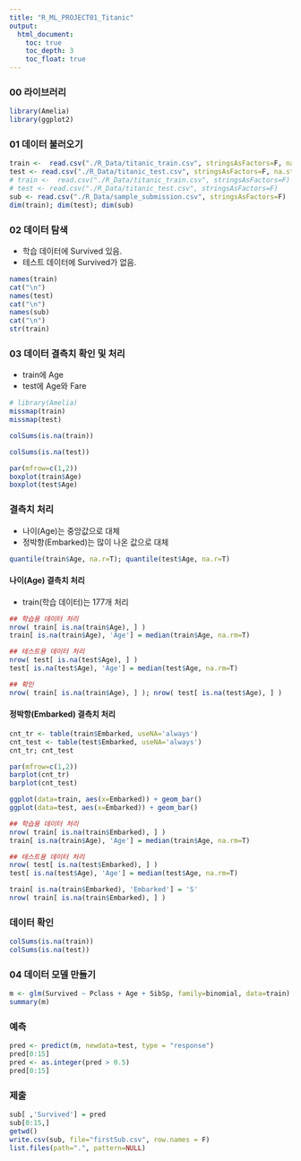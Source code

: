 ```yaml
---
title: "R_ML_PROJECT01_Titanic"
output: 
  html_document: 
    toc: true
    toc_depth: 3
    toc_float: true
---
```


### 00 라이브러리
```r
library(Amelia)
library(ggplot2)
```

### 01 데이터 불러오기
```r
train <-  read.csv("./R_Data/titanic_train.csv", stringsAsFactors=F, na.strings = c("", "NA"))
test <- read.csv("./R_Data/titanic_test.csv", stringsAsFactors=F, na.strings = c("", "NA"))
# train <-  read.csv("./R_Data/titanic_train.csv", stringsAsFactors=F)
# test <- read.csv("./R_Data/titanic_test.csv", stringsAsFactors=F)
sub <- read.csv("./R_Data/sample_submission.csv", stringsAsFactors=F)
dim(train); dim(test); dim(sub)
```

### 02 데이터 탐색
* 학습 데이터에 Survived 있음. 
* 테스트 데이터에 Survived가 없음.
```r
names(train)
cat("\n")
names(test)
cat("\n")
names(sub)
cat("\n")
str(train)
```

### 03 데이터 결측치 확인 및 처리
* train에 Age
* test에 Age와 Fare

```r
# library(Amelia)
missmap(train)
missmap(test)
```

```r
colSums(is.na(train))
```

```r
colSums(is.na(test))
```

```r
par(mfrow=c(1,2))
boxplot(train$Age)
boxplot(test$Age)
```

### 결측치 처리
* 나이(Age)는 중앙값으로 대체
* 정박항(Embarked)는 많이 나온 값으로 대체
```r
quantile(train$Age, na.r=T); quantile(test$Age, na.r=T)
```

#### 나이(Age) 결측치 처리
* train(학습 데이터)는 177개 처리
```r
## 학습용 데이터 처리 
nrow( train[ is.na(train$Age), ] )
train[ is.na(train$Age), 'Age'] = median(train$Age, na.rm=T)

## 테스트용 데이터 처리 
nrow( test[ is.na(test$Age), ] )
test[ is.na(test$Age), 'Age'] = median(test$Age, na.rm=T)

## 확인
nrow( train[ is.na(train$Age), ] ); nrow( test[ is.na(test$Age), ] )
```

#### 정박항(Embarked) 결측치 처리
```r
cnt_tr <- table(train$Embarked, useNA='always')
cnt_test <- table(test$Embarked, useNA='always')
cnt_tr; cnt_test

par(mfrow=c(1,2))
barplot(cnt_tr)
barplot(cnt_test)

ggplot(data=train, aes(x=Embarked)) + geom_bar()
ggplot(data=test, aes(x=Embarked)) + geom_bar()
```

```r
## 학습용 데이터 처리 
nrow( train[ is.na(train$Embarked), ] )
train[ is.na(train$Age), 'Age'] = median(train$Age, na.rm=T)

## 테스트용 데이터 처리 
nrow( test[ is.na(test$Embarked), ] )
test[ is.na(test$Age), 'Age'] = median(test$Age, na.rm=T)

train[ is.na(train$Embarked), 'Embarked'] = 'S'
nrow( train[ is.na(train$Embarked), ] )
```

### 데이터 확인
```r
colSums(is.na(train))
colSums(is.na(test))
```

### 04 데이터 모델 만들기
```r
m <- glm(Survived ~ Pclass + Age + SibSp, family=binomial, data=train)
summary(m)
```

### 예측
```r
pred <- predict(m, newdata=test, type = "response")
pred[0:15]
pred <- as.integer(pred > 0.5)
pred[0:15]
```

### 제출
```r
sub[ ,'Survived'] = pred
sub[0:15,]
getwd()
write.csv(sub, file="firstSub.csv", row.names = F)
list.files(path=".", pattern=NULL)
```



